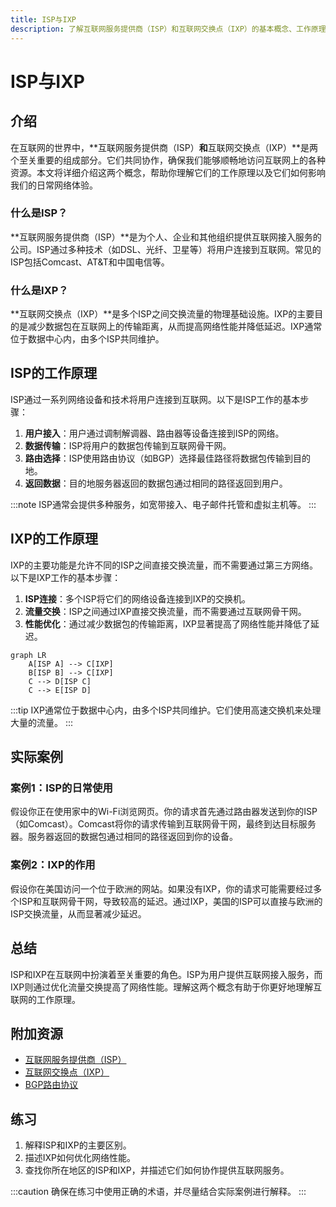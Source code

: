 ```yaml
---
title: ISP与IXP
description: 了解互联网服务提供商（ISP）和互联网交换点（IXP）的基本概念、工作原理及其在互联网中的作用。
---
```


# ISP与IXP

## 介绍

在互联网的世界中，**互联网服务提供商（ISP）**和**互联网交换点（IXP）**是两个至关重要的组成部分。它们共同协作，确保我们能够顺畅地访问互联网上的各种资源。本文将详细介绍这两个概念，帮助你理解它们的工作原理以及它们如何影响我们的日常网络体验。

### 什么是ISP？

**互联网服务提供商（ISP）**是为个人、企业和其他组织提供互联网接入服务的公司。ISP通过多种技术（如DSL、光纤、卫星等）将用户连接到互联网。常见的ISP包括Comcast、AT&T和中国电信等。

### 什么是IXP？

**互联网交换点（IXP）**是多个ISP之间交换流量的物理基础设施。IXP的主要目的是减少数据包在互联网上的传输距离，从而提高网络性能并降低延迟。IXP通常位于数据中心内，由多个ISP共同维护。

## ISP的工作原理

ISP通过一系列网络设备和技术将用户连接到互联网。以下是ISP工作的基本步骤：

1. **用户接入**：用户通过调制解调器、路由器等设备连接到ISP的网络。
2. **数据传输**：ISP将用户的数据包传输到互联网骨干网。
3. **路由选择**：ISP使用路由协议（如BGP）选择最佳路径将数据包传输到目的地。
4. **返回数据**：目的地服务器返回的数据包通过相同的路径返回到用户。

:::note
ISP通常会提供多种服务，如宽带接入、电子邮件托管和虚拟主机等。
:::

## IXP的工作原理

IXP的主要功能是允许不同的ISP之间直接交换流量，而不需要通过第三方网络。以下是IXP工作的基本步骤：

1. **ISP连接**：多个ISP将它们的网络设备连接到IXP的交换机。
2. **流量交换**：ISP之间通过IXP直接交换流量，而不需要通过互联网骨干网。
3. **性能优化**：通过减少数据包的传输距离，IXP显著提高了网络性能并降低了延迟。

```mermaid
graph LR
    A[ISP A] --> C[IXP]
    B[ISP B] --> C[IXP]
    C --> D[ISP C]
    C --> E[ISP D]
```

:::tip
IXP通常位于数据中心内，由多个ISP共同维护。它们使用高速交换机来处理大量的流量。
:::

## 实际案例

### 案例1：ISP的日常使用

假设你正在使用家中的Wi-Fi浏览网页。你的请求首先通过路由器发送到你的ISP（如Comcast）。Comcast将你的请求传输到互联网骨干网，最终到达目标服务器。服务器返回的数据包通过相同的路径返回到你的设备。

### 案例2：IXP的作用

假设你在美国访问一个位于欧洲的网站。如果没有IXP，你的请求可能需要经过多个ISP和互联网骨干网，导致较高的延迟。通过IXP，美国的ISP可以直接与欧洲的ISP交换流量，从而显著减少延迟。

## 总结

ISP和IXP在互联网中扮演着至关重要的角色。ISP为用户提供互联网接入服务，而IXP则通过优化流量交换提高了网络性能。理解这两个概念有助于你更好地理解互联网的工作原理。

## 附加资源

- [互联网服务提供商（ISP）](https://en.wikipedia.org/wiki/Internet_service_provider)
- [互联网交换点（IXP）](https://en.wikipedia.org/wiki/Internet_exchange_point)
- [BGP路由协议](https://en.wikipedia.org/wiki/Border_Gateway_Protocol)

## 练习

1. 解释ISP和IXP的主要区别。
2. 描述IXP如何优化网络性能。
3. 查找你所在地区的ISP和IXP，并描述它们如何协作提供互联网服务。

:::caution
确保在练习中使用正确的术语，并尽量结合实际案例进行解释。
:::